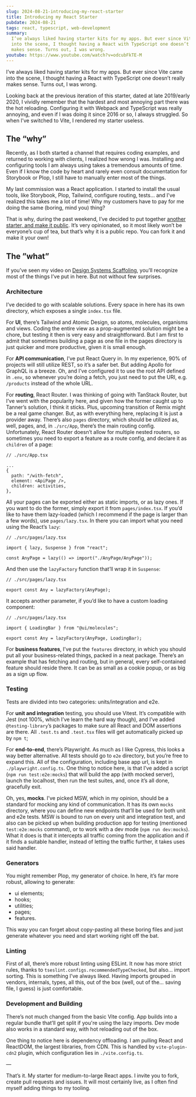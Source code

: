 ```yaml
---
slug: 2024-08-21-introducing-my-react-starter
title: Introducing my React Starter
pubdate: 2024-08-21
tags: react, typescript, web-development
summary:
  I’ve always liked having starter kits for my apps. But ever since Vite came
  into the scene, I thought having a React with TypeScript one doesn’t really
  makes sense. Turns out, I was wrong.
youtube: https://www.youtube.com/watch?v=odcubFkTE-M
---
```


I’ve always liked having starter kits for my apps. But ever since Vite came into
the scene, I thought having a React with TypeScript one doesn’t really makes
sense. Turns out, I was wrong.

Looking back at the previous iteration of this starter, dated at late 2019/early
2020, I vividly remember that the hardest and most annoying part there was the
hot reloading. Configuring it with Webpack and TypeScript was really annoying,
and even if I was doing it since 2016 or so, I always struggled. So when I’ve
switched to Vite, I rendered my starter useless.

## The “why”

Recently, as I both started a channel that requires coding examples, and
returned to working with clients, I realized how wrong I was. Installing and
configuring tools I am always using takes a tremendous amounts of time. Even if
I know the code by heart and rarely even consult documentation for Storybook or
Plop, I still have to manually enter most of the things.

My last commission was a React application. I started to install the usual
tools, like Storybook, Plop, Tailwind, configure routing, tests… and I’ve
realized this takes me a lot of time! Why my customers have to pay for me doing
the same (boring, mind you) thing?

That is why, during the past weekend, I’ve decided to put together
[another starter, and make it public](https://github.com/tomekbuszewski/ts-react-starter-v2).
It’s very opinionated, so it most likely won’t be everyone’s cup of tea, but
that’s why it is a public repo. You can fork it and make it your own!

## The ”what”

If you’ve seen my video on
[Design Systems Scaffoling](https://buszewski.com/writings/2024-08-13-design-systems-in-react-scaffolding-and-setup-part-0),
you’ll recognize most of the things I’ve put in here. But not without few
surprises.

### Architecture

I’ve decided to go with scalable solutions. Every space in here has its own
directory, which exposes a single `index.tsx` file.

For **UI**, there’s Tailwind and Atomic Design, so atoms, molecules, organisms
and views. Coding the entire view as a prop-augmented solution might be a chore,
but testing it then is very easy and straightforward. But I am first to admit
that sometimes building a page as one file in the pages directory is just
quicker and more productive, given it is small enough.

For **API communication**, I’ve put React Query in. In my experience, 90% of
projects will still utilize REST, so it’s a safer bet. But adding Apollo for
GraphQL is a breeze. Oh, and I’ve configured it to use the root API defined in
`.env`, so whenever you’re doing a fetch, you just need to put the URI, e.g.
`/products` instead of the whole URL.

For **routing**, React Router. I was thinking of going with TanStack Router, but
I’ve went with the popularity here, and given how the former caught up to
Tanner’s solution, I think it sticks. Plus, upcoming transition of Remix might
be a real game changer. But, as with everything here, replacing it is just a
provider away. There’s also `pages` directory, which should be utilized as,
well, pages, and, in `./src/App`, there’s the main routing config.
Unfortunately, React Router doesn’t allow for multiple nested routers, so
sometimes you need to export a feature as a route config, and declare it as
`children` of a page:

```tsx
// ./src/App.tsx

...
{
  path: "/with-fetch",
  element: <ApiPage />,
  children: activities,
},
```

All your pages can be exported either as static imports, or as lazy ones. If you
want to do the former, simply export it from `pages/index.tsx`. If you’d like to
have them lazy-loaded (which I recommend if the page is larger than a few
words), use `pages/lazy.tsx`. In there you can import what you need using the
React’s `lazy`:

```tsx
// ./src/pages/lazy.tsx

import { lazy, Suspense } from "react";

const AnyPage = lazy(() => import("./AnyPage/AnyPage"));
```

And then use the `lazyFactory` function that’ll wrap it in `Suspense`:

```tsx
// ./src/pages/lazy.tsx

export const Any = lazyFactory(AnyPage);
```

It accepts another parameter, if you’d like to have a custom loading component:

```tsx
// ./src/pages/lazy.tsx

import { LoadingBar } from "@ui/molecules";

export const Any = lazyFactory(AnyPage, LoadingBar);
```

For **business features**, I’ve put the `features` directory, in which you
should put all your business-related things, packed in a neat package. There’s
an example that has fetching and routing, but in general, every self-contained
feature should reside there. It can be as small as a cookie popup, or as big as
a sign up flow.

### Testing

Tests are divided into two categories: units/integration and e2e.

For **unit and integration** testing, you should use Vitest. It’s compatible
with Jest (not 100%, which I’ve learn the hard way though), and I’ve added
`@testing-library`’s packages to make sure all React and DOM assertions are
there. All `.test.ts` and `.test.tsx` files will get automatically picked up by
`npm t`;

For **end-to-end**, there’s Playwright. As much as I like Cypress, this looks a
way better alternative. All tests should go to `e2e` directory, but you’re free
to expand this. All of the configuration, including base app url, is kept in
`./playwright.config.ts`. One thing to notice here, is that I’ve added a script
(`npm run test:e2e:mocks`) that will build the app (with mocked server), launch
the localhost, then run the test suites, and, once it’s all done, gracefully
exit.

Oh, yes, **mocks**. I’ve picked MSW, which in my opinion, should be a standard
for mocking any kind of communication. It has its own `mocks` directory, where
you can define new endpoints that’ll be used for both unit and e2e tests. MSW is
bound to run on every unit and integration test, and also can be picked up when
building production app for testing (mentioned `test:e2e:mocks` command), or to
work with a dev mode (`npm run dev:mocks`). What it does is that it intercepts
all traffic coming from the application and if it finds a suitable handler,
instead of letting the traffic further, it takes uses said handler.

### Generators

You might remember Plop, my generator of choice. In here, it’s far more robust,
allowing to generate:

- ui elements;
- hooks;
- utilities;
- pages;
- features.

This way you can forget about copy-pasting all these boring files and just
generate whatever you need and start working right off the bat.

### Linting

First of all, there’s more robust linting using ESLint. It now has more strict
rules, thanks to `tseslint.configs.recommendedTypeChecked`, but also… import
sorting. This is something I’ve always liked. Having imports grouped in vendors,
internals, types, all this, out of the box (well, out of the… saving file, I
guess) is just comfortable.

### Development and Building

There’s not much changed from the basic Vite config. App builds into a regular
bundle that’ll get split if you're using the lazy imports. Dev mode also works
in a standard way, with hot reloading out of the box.

One thing to notice here is dependency offloading. I am pulling React and
ReactDOM, the largest libraries, from CDN. This is handled by `vite-plugin-cdn2`
plugin, which configuration lies in `./vite.config.ts`.

—

That’s it. My starter for medium-to-large React apps. I invite you to fork,
create pull requests and issues. It will most certainly live, as I often find
myself adding things to my tooling.
